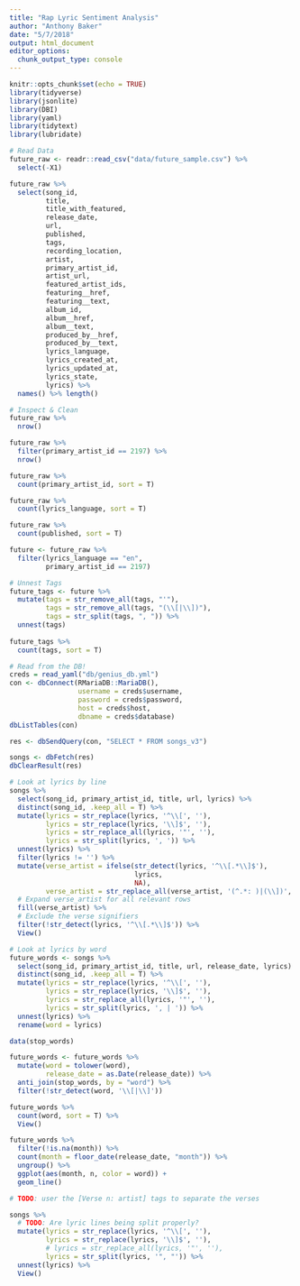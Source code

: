 ```yaml
---
title: "Rap Lyric Sentiment Analysis"
author: "Anthony Baker"
date: "5/7/2018"
output: html_document
editor_options: 
  chunk_output_type: console
---
```


```r
knitr::opts_chunk$set(echo = TRUE)
library(tidyverse)
library(jsonlite)
library(DBI)
library(yaml)
library(tidytext)
library(lubridate)
```

```r
# Read Data
future_raw <- readr::read_csv("data/future_sample.csv") %>%
  select(-X1)

future_raw %>%
  select(song_id,
         title, 
         title_with_featured,
         release_date,
         url, 
         published,
         tags,
         recording_location,
         artist,
         primary_artist_id,
         artist_url,
         featured_artist_ids,
         featuring__href,
         featuring__text,
         album_id,
         album__href,
         album__text,
         produced_by__href,
         produced_by__text,
         lyrics_language,
         lyrics_created_at,
         lyrics_updated_at,
         lyrics_state,
         lyrics) %>%
  names() %>% length()
```

```r
# Inspect & Clean
future_raw %>%
  nrow()

future_raw %>% 
  filter(primary_artist_id == 2197) %>%
  nrow()

future_raw %>% 
  count(primary_artist_id, sort = T)

future_raw %>% 
  count(lyrics_language, sort = T)

future_raw %>% 
  count(published, sort = T)

future <- future_raw %>%
  filter(lyrics_language == "en",
         primary_artist_id == 2197)
```

```r
# Unnest Tags
future_tags <- future %>%
  mutate(tags = str_remove_all(tags, "'"),
         tags = str_remove_all(tags, "(\\[|\\])"),
         tags = str_split(tags, ", ")) %>%
  unnest(tags)
  
future_tags %>%
  count(tags, sort = T)
```

```r
# Read from the DB!
creds = read_yaml("db/genius_db.yml")
con <- dbConnect(RMariaDB::MariaDB(), 
                 username = creds$username,
                 password = creds$password,
                 host = creds$host,
                 dbname = creds$database)
dbListTables(con)

res <- dbSendQuery(con, "SELECT * FROM songs_v3")

songs <- dbFetch(res)
dbClearResult(res)
```

```r
# Look at lyrics by line
songs %>%
  select(song_id, primary_artist_id, title, url, lyrics) %>%
  distinct(song_id, .keep_all = T) %>%
  mutate(lyrics = str_replace(lyrics, '^\\[', ''),
         lyrics = str_replace(lyrics, '\\]$', ''),
         lyrics = str_replace_all(lyrics, '"', ''),
         lyrics = str_split(lyrics, ', ')) %>%
  unnest(lyrics) %>%
  filter(lyrics != '') %>%
  mutate(verse_artist = ifelse(str_detect(lyrics, '^\\[.*\\]$'),
                               lyrics,
                               NA),
         verse_artist = str_replace_all(verse_artist, '(^.*: )|(\\])', '')) %>%
  # Expand verse_artist for all relevant rows 
  fill(verse_artist) %>%
  # Exclude the verse signifiers
  filter(!str_detect(lyrics, '^\\[.*\\]$')) %>%
  View()
```

```r
# Look at lyrics by word
future_words <- songs %>%
  select(song_id, primary_artist_id, title, url, release_date, lyrics) %>%
  distinct(song_id, .keep_all = T) %>%
  mutate(lyrics = str_replace(lyrics, '^\\[', ''),
         lyrics = str_replace(lyrics, '\\]$', ''),
         lyrics = str_replace_all(lyrics, '"', ''),
         lyrics = str_split(lyrics, ', | ')) %>%
  unnest(lyrics) %>%
  rename(word = lyrics)

data(stop_words)

future_words <- future_words %>%
  mutate(word = tolower(word),
         release_date = as.Date(release_date)) %>%
  anti_join(stop_words, by = "word") %>%
  filter(!str_detect(word, '\\[|\\]'))

future_words %>%
  count(word, sort = T) %>%
  View()

future_words %>%
  filter(!is.na(month)) %>%
  count(month = floor_date(release_date, "month")) %>%
  ungroup() %>%
  ggplot(aes(month, n, color = word)) + 
  geom_line()

```

```r
# TODO: user the [Verse n: artist] tags to separate the verses
```

```r
songs %>%
  # TODO: Are lyric lines being split properly?
  mutate(lyrics = str_replace(lyrics, '^\\[', ''),
         lyrics = str_replace(lyrics, '\\]$', ''),
         # lyrics = str_replace_all(lyrics, '"', ''),
         lyrics = str_split(lyrics, '", "')) %>%
  unnest(lyrics) %>%
  View()
```

